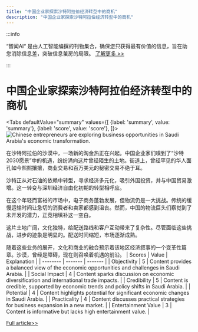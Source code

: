 ```yaml
---
title: "中国企业家探索沙特阿拉伯经济转型中的商机"
description: "中国企业家探索沙特阿拉伯经济转型中的商机"
---
```



:::info

“智闻AI“ 是由人工智能编撰的刊物集合，确保您只获得最有价值的信息，旨在助您消除信息差，突破信息茧房的局限。  [了解更多 >>](/zh-Hans/docs/guides)

:::

# 中国企业家探索沙特阿拉伯经济转型中的商机


<Tabs
	defaultValue="summary"
	values={[
	{label: 'summary', value: 'summary'},
	{label: 'score', value: 'score'},
]}>
<TabItem value="summary">
<img
  src="https://image.informedainews.com/2024/06/Soc-dvm-1718077426-0.jpg"
  alt="Chinese entrepreneurs are exploring business opportunities in Saudi Arabia's economic transformation."
/>



在沙特阿拉伯的沙漠中，一场新的淘金热正在兴起。中国企业家们嗅到了“沙特2030愿景”中的机遇，纷纷涌向这片曾经陌生的土地。街道上，曾经罕见的华人面孔如今熙熙攘攘，商业交易和百万美元的秘密交易不绝于耳。

沙特正从对石油的依赖中转型，寻求经济多元化，吸引外国投资，并与中国贸易激增。这一转变与深圳经济自由化初期的转型相呼应。

在这个年轻而富裕的市场中，电子商务蓬勃发展，但物流仍是一大挑战。传统的缓慢运输时间让急切的消费者和卖家都感到沮丧。然而，中国的物流巨头们察觉到了未开发的潜力，正竞相填补这一空白。

这片土地广阔，文化独特，给配送路线和客户互动带来了复杂性。尽管面临这些挑战，进步的迹象是明显的。配送时间缩短，市场逐渐成熟。

随着这些业务的展开，文化和商业的融合预示着该地区经济叙事的一个变革性篇章。沙漠，曾经是障碍，现在则召唤着机遇的前沿。
</TabItem>
<TabItem value="score">
	| Scores     | Value   | Explanation |
	| -------- | ------- | ------- |
	| Objectivity  | 5    | Content provides a balanced view of the economic opportunities and challenges in Saudi Arabia.    |
	| Social Impact | 4     | Content sparks discussion on economic diversification and international trade impacts.    |
	| Credibility    | 5    | Content is credible, supported by economic trends and policy shifts in Saudi Arabia.    |
	| Potential    | 4    | Content highlights potential for significant economic changes in Saudi Arabia.    |
	| Practicality    | 4    | Content discusses practical strategies for business expansion in a new market.    |
	| Entertainment Value    | 3    | Content is informative but lacks high entertainment value.    |
</TabItem>
</Tabs>

[Full article>>](https://www.36kr.com/p/2810875738097924)
